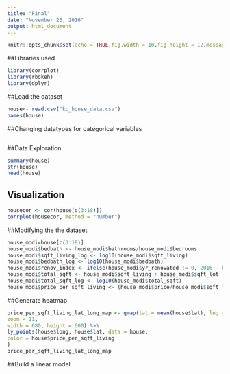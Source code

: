 ```yaml
---
title: "Final"
date: "November 26, 2016"
output: html_document
---
```


```r
knitr::opts_chunk$set(echo = TRUE,fig.width = 10,fig.height = 12,message = FALSE)
```

##Libraries used
```r
library(corrplot)
library(rbokeh)
library(dplyr)
```


##Load the dataset
```r
house<- read.csv("kc_house_data.csv")
names(house)

```

##Changing datatypes for categorical variables
```r
```

##Data Exploration
```r
summary(house)
str(house)
head(house)
```


## Visualization

```r
housecor <- cor(house[c(3:18)])
corrplot(housecor, method = "number")
```

##Modifying the the dataset
```r
house_modi=house[c(3:18)]
house_modi$bedbath <- house_modi$bathrooms/house_modi$bedrooms
house_modi$sqft_living_log <- log10(house_modi$sqft_living)
house_modi$bedbath_log <- log10(house_modi$bedbath)
house_modi$renov_index <- ifelse(house_modi$yr_renovated != 0, 2016 - house_modi$yr_renovated, 2016 - house_modi$yr_built)
house_modi$total_sqft <- house_modi$sqft_living + house_modi$sqft_lot
house_modi$total_sqft_log <- log10(house_modi$total_sqft)
house_modi$price_per_sqft_living <- (house_modi$price/house_modi$sqft_living)
```

##Generate heatmap
```r
price_per_sqft_living_lat_long_map <- gmap(lat = mean(house$lat), lng = mean(house$long), 
zoom = 11,
width = 680, height = 600) %>%
ly_points(house$long, house$lat, data = house, 
color = house$price_per_sqft_living
)
price_per_sqft_living_lat_long_map
```

##Build a linear model




